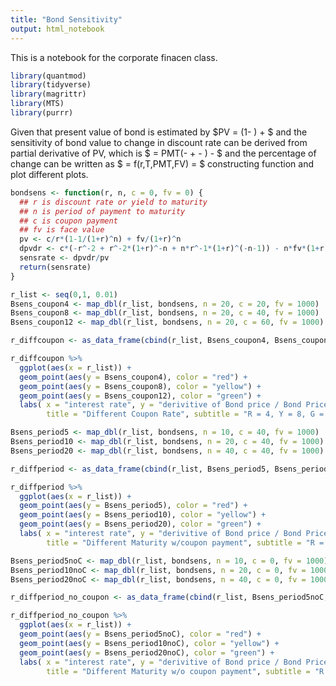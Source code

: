 ```yaml
---
title: "Bond Sensitivity"
output: html_notebook
---
```


This is a notebook for the corporate finacen class. 

```r
library(quantmod)
library(tidyverse)
library(magrittr)
library(MTS)
library(purrr)
```

Given that present value of bond is estimated by $PV = \frac{PMT}{r}(1- \frac{1}{(1+r)^{T}}) + \frac{Face Value}{(1+r)^{T}} $ and the sensitivity of bond value to change in discount rate can be derived from partial derivative of PV, which is $ \frac{\partial PV}{\partial r} = PMT(- \frac{1}{r^{2}} + \frac{1}{r^{2}(1+r)^{T}} - \frac{T}{r(1+r)^{T+1}}) - \frac{FV \times T}{(1+r)^{T+1}} $ and the percentage of change can be written as $ \frac{(\frac{\partial PV}{\partial r})}{PV} = f(r,T,PMT,FV) = \frac{PMT(- \frac{1}{r^{2}} + \frac{1}{r^{2}(1+r)^{T}} - \frac{T}{r(1+r)^{T+1}}) - \frac{FV \times T}{(1+r)^{T+1}}}{\frac{PMT}{r}(1- \frac{1}{(1+r)^{T}}) + \frac{Face Value}{(1+r)^{T}}} $ constructing function and plot different plots.


```r

bondsens <- function(r, n, c = 0, fv = 0) {
  ## r is discount rate or yield to maturity
  ## n is period of payment to maturity 
  ## c is coupon payment
  ## fv is face value
  pv <- c/r*(1-1/(1+r)^n) + fv/(1+r)^n
  dpvdr <- c*(-r^-2 + r^-2*(1+r)^-n + n*r^-1*(1+r)^(-n-1)) - n*fv*(1+r)^(-n-1)
  sensrate <- dpvdr/pv
  return(sensrate)
}


```

```r

r_list <- seq(0,1, 0.01)
Bsens_coupon4 <- map_dbl(r_list, bondsens, n = 20, c = 20, fv = 1000)
Bsens_coupon8 <- map_dbl(r_list, bondsens, n = 20, c = 40, fv = 1000)
Bsens_coupon12 <- map_dbl(r_list, bondsens, n = 20, c = 60, fv = 1000)

r_diffcoupon <- as_data_frame(cbind(r_list, Bsens_coupon4, Bsens_coupon8, Bsens_coupon12))

r_diffcoupon %>%
  ggplot(aes(x = r_list)) +
  geom_point(aes(y = Bsens_coupon4), color = "red") + 
  geom_point(aes(y = Bsens_coupon8), color = "yellow") +
  geom_point(aes(y = Bsens_coupon12), color = "green") +
  labs( x = "interest rate", y = "derivitive of Bond price / Bond Price", 
        title = "Different Coupon Rate", subtitle = "R = 4, Y = 8, G = 12")

Bsens_period5 <- map_dbl(r_list, bondsens, n = 10, c = 40, fv = 1000)
Bsens_period10 <- map_dbl(r_list, bondsens, n = 20, c = 40, fv = 1000)
Bsens_period20 <- map_dbl(r_list, bondsens, n = 40, c = 40, fv = 1000)

r_diffperiod <- as_data_frame(cbind(r_list, Bsens_period5, Bsens_period10, Bsens_period20))

r_diffperiod %>%
  ggplot(aes(x = r_list)) +
  geom_point(aes(y = Bsens_period5), color = "red") + 
  geom_point(aes(y = Bsens_period10), color = "yellow") +
  geom_point(aes(y = Bsens_period20), color = "green") +
  labs( x = "interest rate", y = "derivitive of Bond price / Bond Price",
        title = "Different Maturity w/coupon payment", subtitle = "R = 5, Y = 10, G = 20")

Bsens_period5noC <- map_dbl(r_list, bondsens, n = 10, c = 0, fv = 1000)
Bsens_period10noC <- map_dbl(r_list, bondsens, n = 20, c = 0, fv = 1000)
Bsens_period20noC <- map_dbl(r_list, bondsens, n = 40, c = 0, fv = 1000)

r_diffperiod_no_coupon <- as_data_frame(cbind(r_list, Bsens_period5noC, Bsens_period10noC, Bsens_period20noC))

r_diffperiod_no_coupon %>%
  ggplot(aes(x = r_list)) +
  geom_point(aes(y = Bsens_period5noC), color = "red") + 
  geom_point(aes(y = Bsens_period10noC), color = "yellow") +
  geom_point(aes(y = Bsens_period20noC), color = "green") +
  labs( x = "interest rate", y = "derivitive of Bond price / Bond Price",
        title = "Different Maturity w/o coupon payment", subtitle = "R = 5, Y = 10, G = 20")

```


